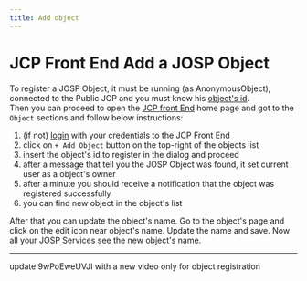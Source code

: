 ```yaml
---
title: Add object
---
```

# JCP Front End Add a JOSP Object


To register a JOSP Object, it must be running (as AnonymousObject), connected to the Public JCP and you must know his [object's id](/references/josp/jod/specs/object_id).<br/>
Then you can proceed to open the [JCP front End](https:://www.johnosproject.org/frontend) home page and got to the ```Object``` sections and follow below instructions:

1. (if not) [login](login_user_account) with your credentials to the JCP Front End
1. click on ```+ Add Object``` button on the top-right of the objects list
1. insert the object's id to register in the dialog and proceed
1. after a message that tell you the JOSP Object was found, it set current user as a object's owner
1. after a minute you should receive a notification that the object was registered successfully
1. you can find new object in the object's list

After that you can update the object's name. Go to the object's page and click on the edit icon near object's name.
Update the name and save. Now all your JOSP Services see the new object's name.

---

<YoutubeVideo videoId="9wPoEweUVJI" />      update 9wPoEweUVJI with a new video only for object registration
